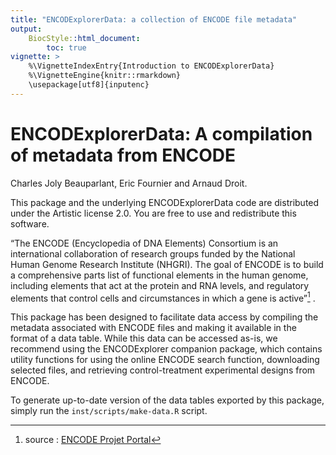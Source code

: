 ```yaml
---
title: "ENCODExplorerData: a collection of ENCODE file metadata"
output:
    BiocStyle::html_document:
        toc: true
vignette: >
    %\VignetteIndexEntry{Introduction to ENCODExplorerData}
    %\VignetteEngine{knitr::rmarkdown}
    \usepackage[utf8]{inputenc}
---
```


ENCODExplorerData: A compilation of metadata from ENCODE
====================================================================
Charles Joly Beauparlant, Eric Fournier and Arnaud Droit.

This package and the underlying ENCODExplorerData code are distributed under 
the Artistic license 2.0. You are free to use and redistribute this software. 

"The ENCODE (Encyclopedia of DNA Elements) Consortium is an international 
collaboration of research groups funded by the National Human Genome Research 
Institute (NHGRI). The goal of ENCODE is to build a comprehensive parts list of 
functional elements in the human genome, including elements that act at the 
protein and RNA levels, and regulatory elements that control cells and 
circumstances in which a gene is active"^[source : [ENCODE Projet Portal ](https://www.encodeproject.org/)] .

This package has been designed to facilitate data access by compiling the 
metadata associated with ENCODE files and making it available in the format
of a data table. While this data can be accessed as-is, we recommend using
the ENCODExplorer companion package, which contains utility functions
for using the online ENCODE search function, downloading selected files,
and retrieving control-treatment experimental designs from ENCODE.

To generate up-to-date version of the data tables exported by this package,
simply run the `inst/scripts/make-data.R` script.

